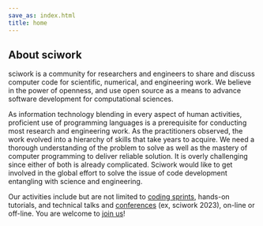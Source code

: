 ```yaml
---
save_as: index.html
title: home
---
```


<h2 className="text-center">About sciwork</h2>

sciwork is a community for researchers and engineers to share and
discuss computer code for scientific, numerical, and engineering work.
We believe in the power of openness, and use open source as a means to
advance software development for computational sciences.

As information technology blending in every aspect of human activities,
proficient use of programming languages is a prerequisite for conducting
most research and engineering work. As the practitioners observed, the
work evolved into a hierarchy of skills that take years to acquire. We
need a thorough understanding of the problem to solve as well as the
mastery of computer programming to deliver reliable solution. It is
overly challenging since either of both is already complicated. Sciwork
would like to get involved in the global effort to solve the issue of
code development entangling with science and engineering.

Our activities include but are not limited to [coding sprints](sprint),
hands-on tutorials, and technical talks and
[conferences](https://conf.sciwork.dev/) (ex, sciwork 2023), on-line or
off-line. You are welcome to [join us](about.html)!
